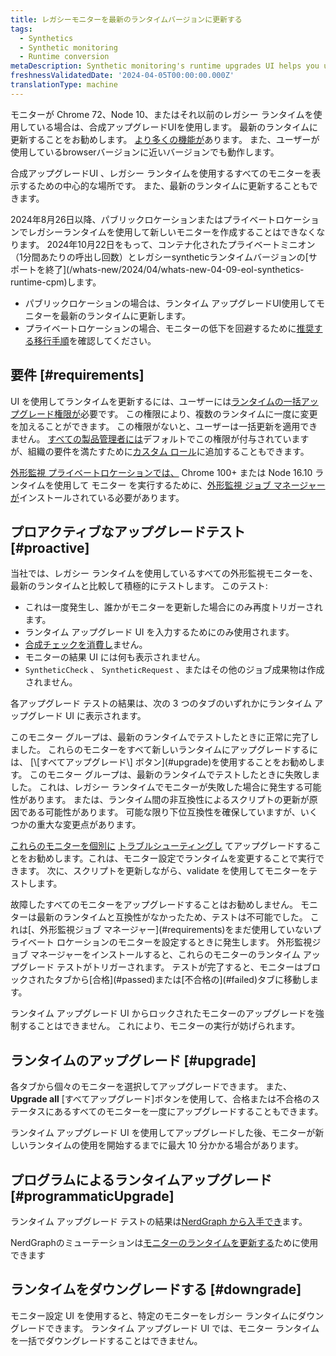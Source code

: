 ```yaml
---
title: レガシーモニターを最新のランタイムバージョンに更新する
tags:
  - Synthetics
  - Synthetic monitoring
  - Runtime conversion
metaDescription: Synthetic monitoring's runtime upgrades UI helps you update legacy monitors to the latest runtimes.
freshnessValidatedDate: '2024-04-05T00:00:00.000Z'
translationType: machine
---
```


モニターが Chrome 72、Node 10、またはそれ以前のレガシー ランタイムを使用している場合は、合成アップグレードUIを使用します。 最新のランタイムに更新することをお勧めします。 [より多くの機能が](/docs/synthetics/synthetic-monitoring/using-monitors/new-runtime/)あります。 また、ユーザーが使用しているbrowserバージョンに近いバージョンでも動作します。

合成アップグレードUI 、レガシー ランタイムを使用するすべてのモニターを表示するための中心的な場所です。 また、最新のランタイムに更新することもできます。

<Callout variant="important">
  2024年8月26日以降、パブリックロケーションまたはプライベートロケーションでレガシーランタイムを使用して新しいモニターを作成することはできなくなります。 2024年10月22日をもって、コンテナ化されたプライベートミニオン（1分間あたりの呼出し回数）とレガシーsyntheticランタイムバージョンの[サポートを終了](/whats-new/2024/04/whats-new-04-09-eol-synthetics-runtime-cpm)します。

  * パブリックロケーションの場合は、ランタイム アップグレードUI使用してモニターを最新のランタイムに更新します。
  * プライベートロケーションの場合、モニターの低下を回避するために[推奨する移行手順](/docs/synthetics/synthetic-monitoring/private-locations/job-manager-transition-guide/#monitorMigration)を確認してください。
</Callout>

## 要件 [#requirements]

UI を使用してランタイムを更新するには、ユーザーには[ランタイムの一括アップグレード権限が](/docs/accounts/accounts-billing/new-relic-one-user-management/user-permissions/#synthetics)必要です。 この権限により、複数のランタイムに一度に変更を加えることができます。 この権限がないと、ユーザーは一括更新を適用できません。 [すべての製品管理者には](/docs/accounts/accounts-billing/new-relic-one-user-management/user-management-concepts/#standard-roles)デフォルトでこの権限が付与されていますが、組織の要件を満たすために[カスタム ロール](/docs/accounts/accounts-billing/new-relic-one-user-management/user-management-concepts/#roles)に追加することもできます。

[外形監視 プライベートロケーションでは、](/docs/synthetics/synthetic-monitoring/private-locations/private-locations-overview-monitor-internal-sites-add-new-locations/) Chrome 100+ または Node 16.10 ランタイムを使用して モニター を実行するために、[外形監視 ジョブ マネージャーが](/docs/synthetics/synthetic-monitoring/private-locations/job-manager-transition-guide/)インストールされている必要があります。

## プロアクティブなアップグレードテスト [#proactive]

当社では、レガシー ランタイムを使用しているすべての外形監視モニターを、最新のランタイムと比較して積極的にテストします。 このテスト:

* これは一度発生し、誰かがモニターを更新した場合にのみ再度トリガーされます。
* ランタイム アップグレード UI を入力するためにのみ使用されます。
* [合成チェックを消費し](/docs/synthetics/synthetic-monitoring/getting-started/monitor-limits/#edition-limits)ません。
* モニターの結果 UI には何も表示されません。
* `SyntheticCheck` 、 `SyntheticRequest` 、またはその他のジョブ成果物は作成されません。

各アップグレード テストの結果は、次の 3 つのタブのいずれかにランタイム アップグレード UI に表示されます。

<Collapser id="passed" title="合格した">
  このモニター グループは、最新のランタイムでテストしたときに正常に完了しました。 これらのモニターをすべて新しいランタイムにアップグレードするには、 [\[すべてアップグレード\] ボタン](#upgrade)を使用することをお勧めします。
</Collapser>

<Collapser id="failed" title="失敗した">
  このモニター グループは、最新のランタイムでテストしたときに失敗しました。 これは、レガシー ランタイムでモニターが失敗した場合に発生する可能性があります。 または、ランタイム間の非互換性によるスクリプトの更新が原因である可能性があります。 可能な限り下位互換性を確保していますが、いくつかの重大な変更点があります。

  [これらのモニターを個別に](/docs/synthetics/synthetic-monitoring/using-monitors/new-runtime/#runtime-convert) [トラブルシューティングし](/docs/synthetics/synthetic-monitoring/troubleshooting/runtime-upgrade-troubleshooting/) てアップグレードすることをお勧めします。これは、モニター設定でランタイムを変更することで実行できます。 次に、スクリプトを更新しながら、validate を使用してモニターをテストします。

  <Callout variant="tip">
    故障したすべてのモニターをアップグレードすることはお勧めしません。
  </Callout>
</Collapser>

<Collapser id="blocked" title="ブロックされました">
  モニターは最新のランタイムと互換性がなかったため、テストは不可能でした。 これは[、外形監視ジョブ マネージャー](#requirements)をまだ使用していないプライベート ロケーションのモニターを設定するときに発生します。 外形監視ジョブ マネージャーをインストールすると、これらのモニターのランタイム アップグレード テストがトリガーされます。 テストが完了すると、モニターはブロックされたタブから[合格](#passed)または[不合格の](#failed)タブに移動します。

  ランタイム アップグレード UI からロックされたモニターのアップグレードを強制することはできません。 これにより、モニターの実行が妨げられます。
</Collapser>

## ランタイムのアップグレード [#upgrade]

各タブから個々のモニターを選択してアップグレードできます。 また、 **Upgrade all** \[すべてアップグレード]ボタンを使用して、合格または不合格のステータスにあるすべてのモニターを一度にアップグレードすることもできます。

ランタイム アップグレード UI を使用してアップグレードした後、モニターが新しいランタイムの使用を開始するまでに最大 10 分かかる場合があります。

## プログラムによるランタイムアップグレード [#programmaticUpgrade]

ランタイム アップグレード テストの結果は[NerdGraph から入手でき](https://docs.newrelic.com/docs/apis/nerdgraph/examples/nerdgraph-synthetics-tutorial/#query-runtime-upgrade-status)ます。

NerdGraphのミューテーションは[モニターのランタイムを更新する](https://docs.newrelic.com/docs/apis/nerdgraph/examples/nerdgraph-synthetics-tutorial/#upgrade-monitor-runtime)ために使用できます

## ランタイムをダウングレードする [#downgrade]

モニター設定 UI を使用すると、特定のモニターをレガシー ランタイムにダウングレードできます。 ランタイム アップグレード UI では、モニター ランタイムを一括でダウングレードすることはできません。